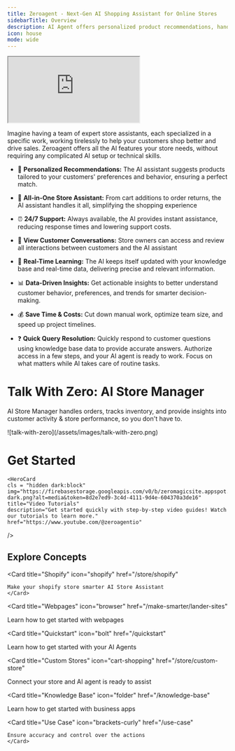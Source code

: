```yaml
---
title: Zeroagent - Next-Gen AI Shopping Assistant for Online Stores 
sidebarTitle: Overview
description: AI Agent offers personalized product recommendations, handles orders, answers query & more for customers - "Just like shopping in-store, but online"
icon: house
mode: wide
---
```



<Frame>   
<iframe src="https://www.youtube.com/embed/IChhbRFLAMU" className="w-full aspect-video"> </iframe>
</Frame>

Imagine having a team of expert store assistants, each specialized in a specific work, working tirelessly to help your customers shop better and drive sales. Zeroagent offers all the AI features your store needs, without requiring any complicated AI setup or technical skills.

- 🎯 **Personalized Recommendations:**
The AI assistant suggests products tailored to your customers' preferences and behavior, ensuring a perfect match.

- 🛒 **All-in-One Store Assistant:**
 From cart additions to order returns, the AI assistant handles it all, simplifying the shopping experience 

- ⏰ **24/7 Support:**
Always available, the AI provides instant assistance, reducing response times and lowering support costs.

- 📂 **View Customer Conversations:**
Store owners can access and review all interactions between customers and the AI assistant

- 🧠 **Real-Time Learning:**
 The AI keeps itself updated with your knowledge base and real-time data, delivering precise and relevant information.

- 📊 **Data-Driven Insights:**
 Get actionable insights to better understand customer behavior, preferences, and trends for smarter decision-making.

- 💰 **Save Time & Costs:** 
  Cut down manual work, optimize team size, and speed up project timelines.

- ❓ **Quick Query Resolution:**
 Quickly respond to customer questions using knowledge base data to provide accurate answers.
Authorize access in a few steps, and your AI agent is ready to work. Focus on what matters while AI takes care of routine tasks.


# Talk With Zero: AI Store Manager
AI Store Manager handles orders, tracks inventory, and provide insights into customer activity & store performance, so you don't have to.

<Frame>   
![talk-with-zero](/assets/images/talk-with-zero.png)
</Frame>

# Get Started 

<CardGroup>
  <HeroCard
    cls = "dark:hidden block" 
    img="https://firebasestorage.googleapis.com/v0/b/zeromagicsite.appspot.com/o/youtube-light.png?alt=media&token=42b9ac2e-f45a-4eb2-b260-e493ccf8aa48"
    title="Video Tutorials"
    description="Get started quickly with step-by-step video guides! Watch our tutorials to learn more."
    href="https://www.youtube.com/@zeroagentio"
  />

    <HeroCard
    cls = "hidden dark:block"
    img="https://firebasestorage.googleapis.com/v0/b/zeromagicsite.appspot.com/o/youtube-dark.png?alt=media&token=8d2e7ed9-3c4d-4111-9d4e-604370a3de16"
    title="Video Tutorials"
    description="Get started quickly with step-by-step video guides! Watch our tutorials to learn more."
    href="https://www.youtube.com/@zeroagentio"
  />

  <HeroCard
    cls = "dark:hidden block" 
    img="https://firebasestorage.googleapis.com/v0/b/zeromagicsite.appspot.com/o/tools-light.png?alt=media&token=569340cb-aa69-487f-a13d-b43b042a0d2f"
    title="Apps Supported"
    description="Explore a wide range of integrations! Discover the platforms our AI agent connects."
    href="/apps/introduction"
  />

  <HeroCard
    cls = "hidden dark:block"
    img="https://firebasestorage.googleapis.com/v0/b/zeromagicsite.appspot.com/o/tools-dark.png?alt=media&token=c1f16d22-ffd8-4002-86c6-ea721c9794ca"
    title="Platforms Supported"
    description="Explore a wide range of integrations! Discover the platforms our AI agent connects."
    href="/apps/introduction"
  />
</CardGroup>

## Explore Concepts

<CardGroup cols={3}>
  
  <Card
    title="Shopify"
    icon="shopify"
    href="/store/shopify"
  >
    Make your shopify store smarter AI Store Assistant
    </Card>

 <Card
    title="Webpages"
    icon="browser"
    href="/make-smarter/lander-sites"
  > 
  Learn how to get started with webpages
  </Card> 

 <Card
    title="Quickstart"
    icon="bolt"
    href="/quickstart"
  > 
  Learn how to get started with your AI Agents
  </Card>

  <Card
    title="Custom Stores"
    icon="cart-shopping"
    href="/store/custom-store"
  >
  Connect your store and AI agent is ready to assist
  </Card>

  <Card
    title="Knowledge Base"
    icon="folder"
    href="/knowledge-base"
  >
  Learn how to get started with business apps
  </Card>

  
  <Card
    title="Use Case"
    icon="brackets-curly"
    href="/use-case"
  >
    Ensure accuracy and control over the actions
    </Card>


</CardGroup>

<br />
<br />

<Banner /> 
